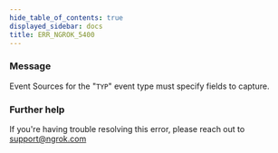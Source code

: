 ```yaml
---
hide_table_of_contents: true
displayed_sidebar: docs
title: ERR_NGROK_5400
---
```




### Message

Event Sources for the "`TYP`" event type must specify fields to capture.

<ErrorDetails error="err_ngrok_5400" />

### Further help

If you're having trouble resolving this error, please reach out to [support@ngrok.com](mailto:support@ngrok.com?subject=Help%20with%20ERR_NGROK_5400)
